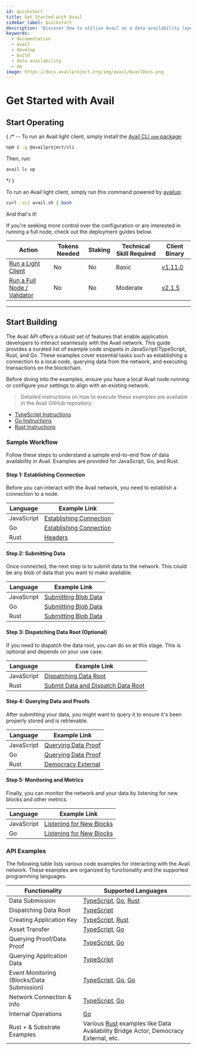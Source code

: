 ```yaml
---
id: quickstart
title: Get Started with Avail
sidebar_label: Quickstart
description: 'Discover how to utilize Avail as a data availability layer.'
keywords:
  - documentation
  - avail
  - develop
  - build
  - data availability
  - da
image: https://docs.availproject.org/img/avail/AvailDocs.png
---
```


# Get Started with Avail

## Start Operating

{
  /*
-- To run an Avail light client, simply install the [Avail CLI `npm` package](https://github.com/availproject/cli):

```bash
npm i -g @availproject/cli
```

Then, run:

```bash
avail lc up
```
  */
}

To run an Avail light client, simply run this command powered by [availup](https://github.com/availproject/availup):

```bash
curl -sL1 avail.sh | bash
```



And that's it!

If you're seeking more control over the configuration or are interested in running a full node, check out the deployment guides below.

| Action                                                                   | Tokens Needed | Staking | Technical Skill Required | Client Binary                                                                        |
| ------------------------------------------------------------------------ | ------------- | ------- | ------------------------ | ------------------------------------------------------------------------------------ |
| [<ins>Run a Light Client</ins>](/docs/operate-a-node/run-a-light-client/0010-light-client) | No            | No      | Basic                    | [<ins>v1.11.0</ins>](https://github.com/availproject/avail-light/releases/tag/avail-light-client-v1.11.0) |
| [<ins>Run a Full Node / Validator</ins>](/docs/operate-a-node/run-a-full-node/full-node)           | No            | No      | Moderate                 | [<ins>v2.1.5</ins>](https://github.com/availproject/avail/releases/tag/v2.2.3.0-rc1) |

---

## Start Building

The Avail API offers a robust set of features that enable application developers to interact
seamlessly with the Avail network. This guide provides a curated list of example code snippets in
JavaScript/TypeScript, Rust, and Go. These examples cover essential tasks such as establishing a
connection to a local node, querying data from the network, and executing transactions on the
blockchain.

Before diving into the examples, ensure you have a local Avail node running or configure your settings to align with an existing network.

> Detailed instructions on how to execute these examples are available in the Avail GitHub repository:

- [<ins>TypeScript Instructions</ins>](https://github.com/availproject/avail/blob/develop/examples/ts/README.md)
- [<ins>Go Instructions</ins>](https://github.com/availproject/avail/blob/develop/examples/go/README.md)
- [<ins>Rust Instructions</ins>](https://github.com/availproject/avail/blob/develop/avail-subxt/examples/README.md)

### Sample Workflow

Follow these steps to understand a sample end-to-end flow of data availability in Avail. Examples are provided for JavaScript, Go, and Rust.

#### Step 1: Establishing Connection

Before you can interact with the Avail network, you need to establish a connection to a node.

| Language   | Example Link                                                                                                        |
| ---------- | ------------------------------------------------------------------------------------------------------------------- |
| JavaScript | [<ins>Establishing Connection</ins>](https://github.com/availproject/avail/tree/develop/examples/ts/src/connect.ts) |
| Go         | [<ins>Establishing Connection</ins>](https://github.com/availproject/avail/tree/old_develop/examples/go/connect)    |
| Rust       | [<ins>Headers</ins>](https://github.com/availproject/avail/blob/old_develop/avail-subxt/examples/headers.rs)        |

#### Step 2: Submitting Data

Once connected, the next step is to submit data to the network. This could be any blob of data that you want to make available.

| Language   | Example Link                                                                                                                  |
| ---------- | ----------------------------------------------------------------------------------------------------------------------------- |
| JavaScript | [<ins>Submitting Blob Data</ins>](https://github.com/availproject/avail/tree/develop/examples/ts/src/data_submit.ts)          |
| Go         | [<ins>Submitting Blob Data</ins>](https://github.com/availproject/avail/tree/old_develop/examples/go/dataSubmit)              |
| Rust       | [<ins>Submitting Blob Data</ins>](https://github.com/availproject/avail/blob/old_develop/avail-subxt/examples/submit_data.rs) |

#### Step 3: Dispatching Data Root (Optional)

If you need to dispatch the data root, you can do so at this stage. This is optional and depends on your use case.

| Language   | Example Link                                                                                                                                                       |
| ---------- | ------------------------------------------------------------------------------------------------------------------------------------------------------------------ |
| JavaScript | [<ins>Dispatching Data Root</ins>](https://github.com/availproject/avail/tree/develop/examples/ts/src/dispatch_data_root.ts)                                       |
| Rust       | [<ins>Submit Data and Dispatch Data Root</ins>](https://github.com/availproject/avail/blob/old_develop/avail-subxt/examples/submit_data_and_dispatch_data_root.rs) |

#### Step 4: Querying Data and Proofs

After submitting your data, you might want to query it to ensure it's been properly stored and is retrievable.

| Language   | Example Link                                                                                                                       |
| ---------- | ---------------------------------------------------------------------------------------------------------------------------------- |
| JavaScript | [<ins>Querying Data Proof</ins>](https://github.com/availproject/avail/tree/develop/examples/ts/src/query_proof_data.ts)           |
| Go         | [<ins>Querying Data Proof</ins>](https://github.com/availproject/avail/tree/old_develop/examples/go/queryProofData)                |
| Rust       | [<ins>Democracy External</ins>](https://github.com/availproject/avail/blob/old_develop/avail-subxt/examples/democracy_external.rs) |

#### Step 5: Monitoring and Metrics

Finally, you can monitor the network and your data by listening for new blocks and other metrics.

| Language   | Example Link                                                                                                                   |
| ---------- | ------------------------------------------------------------------------------------------------------------------------------ |
| JavaScript | [<ins>Listening for New Blocks</ins>](https://github.com/availproject/avail/tree/develop/examples/ts/src/listen_new_blocks.ts) |
| Go         | [<ins>Listening for New Blocks</ins>](https://github.com/availproject/avail/tree/old_develop/examples/go/listenNewBlocks)      |

### API Examples

The following table lists various code examples for interacting with the Avail network. These examples are organized by functionality and the supported programming languages.

| Functionality                             | Supported Languages                                                                                                                                                                                                                                                                                                                              |
| ----------------------------------------- | ------------------------------------------------------------------------------------------------------------------------------------------------------------------------------------------------------------------------------------------------------------------------------------------------------------------------------------------------ |
| Data Submission                           | [<ins>TypeScript</ins>](https://github.com/availproject/avail/tree/develop/examples/ts/src/data_submit.ts), [<ins>Go</ins>](https://github.com/availproject/avail/tree/old_develop/examples/go/dataSubmit), [<ins>Rust</ins>](https://github.com/availproject/avail/blob/old_develop/avail-subxt/examples/submit_data_and_dispatch_data_root.rs) |
| Dispatching Data Root                     | [<ins>TypeScript</ins>](https://github.com/availproject/avail/tree/develop/examples/ts/src/dispatch_data_root.ts)                                                                                                                                                                                                                                |
| Creating Application Key                  | [<ins>TypeScript</ins>](https://github.com/availproject/avail/tree/develop/examples/ts/src/app_id.ts), [<ins>Rust</ins>](https://github.com/availproject/avail/blob/old_develop/avail-subxt/examples/create_app_key.rs)                                                                                                                          |
| Asset Transfer                            | [<ins>TypeScript</ins>](https://github.com/availproject/avail/tree/develop/examples/ts/src/transfer.ts), [<ins>Go</ins>](https://github.com/availproject/avail/tree/old_develop/examples/go/transfer)                                                                                                                                            |
| Querying Proof/Data Proof                 | [<ins>TypeScript</ins>](https://github.com/availproject/avail/tree/develop/examples/ts/src/query_proof.ts), [<ins>Go</ins>](https://github.com/availproject/avail/tree/old_develop/examples/go/queryProofData)                                                                                                                                   |
| Querying Application Data                 | [<ins>TypeScript</ins>](https://github.com/availproject/avail/tree/develop/examples/ts/src/query_app_data.ts)                                                                                                                                                                                                                                    |
| Event Monitoring (Blocks/Data Submission) | [<ins>TypeScript</ins>](https://github.com/availproject/avail/tree/develop/examples/ts/src/listen_new_blocks.ts), [<ins>Go</ins>](https://github.com/availproject/avail/tree/old_develop/examples/go/listenNewBlocks), [<ins>Go</ins>](https://github.com/availproject/avail/tree/old_develop/examples/go/dataSubmitWatch)                       |
| Network Connection & Info                 | [<ins>TypeScript</ins>](https://github.com/availproject/avail/tree/develop/examples/ts/src/connect.ts), [<ins>Go</ins>](https://github.com/availproject/avail/tree/old_develop/examples/go/connect)                                                                                                                                              |
| Internal Operations                       | [<ins>Go</ins>](https://github.com/availproject/avail/tree/old_develop/examples/go/internal)                                                                                                                                                                                                                                                     |
| Rust + & Substrate Examples               | Various [<ins>Rust</ins>](https://github.com/availproject/avail/blob/old_develop/avail-subxt/examples/) examples like Data Availability Bridge Actor, Democracy External, etc.                                                                                                                                                                   |